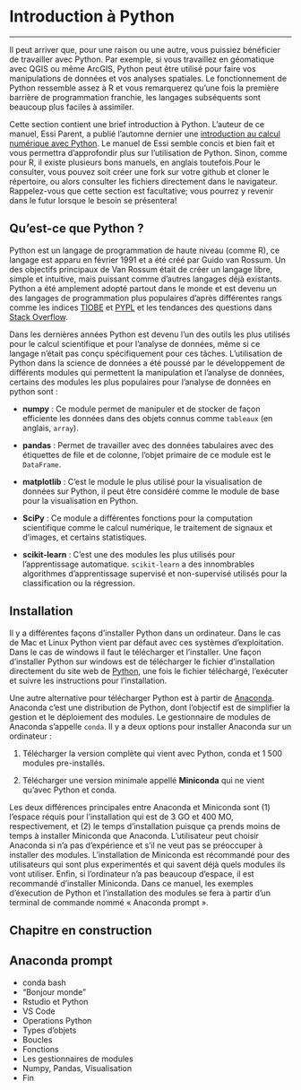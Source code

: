 # Introduction à Python {#sec-py}

---

Il peut arriver que, pour une raison ou une autre, vous puissiez bénéficier de travailler avec Python. Par exemple, si vous travaillez en géomatique avec QGIS ou même ArcGIS, Python peut être utilisé pour faire vos manipulations de données et vos analyses spatiales. Le fonctionnement de Python ressemble assez à R et vous remarquerez qu'une fois la première barrière de programmation franchie, les langages subséquents sont beaucoup plus faciles à assimiler.

Cette section contient une brief introduction à Python. L'auteur de ce manuel, Essi Parent, a publié l'automne dernier une [introduction au calcul numérique avec Python](https://github.com/essicolo/introduction-au-calcul-numerique-avec-python). Le manuel de Essi semble concis et bien fait et vous permettra d'approfondir plus sur l'utilisation de Python. Sinon, comme pour R, il existe plusieurs bons manuels, en anglais toutefois.Pour le consulter, vous pouvez soit créer une fork sur votre github et cloner le répertoire, ou alors consulter les fichiers directement dans le navigateur. Rappelez-vous que cette section est facultative; vous pourrez y revenir dans le futur lorsque le besoin se présentera!


## Qu'est-ce que Python ?

Python est un langage de programmation de haute niveau (comme R), ce langage est apparu en février 1991 et a été créé par Guido van Rossum. Un des objectifs principaux de Van Rossum était de créer un langage libre, simple et intuitive, mais puissant comme d'autres langages déjà existants. Python a été amplement adopté partout dans le monde et est devenu un des langages de programmation plus populaires d'après différentes rangs comme les indices [TIOBE](https://www.tiobe.com/tiobe-index/){.external target="_blank"} et [PYPL](https://pypl.github.io/PYPL.html){.external target="_blank"} et les tendances des questions dans [Stack Overflow](https://bit.ly/3HKnTa9){.external target="_blank"}.

Dans les dernières années Python est devenu l'un des outils les plus utilisés pour le calcul scientifique et pour l'analyse de données, même si ce langage n'était pas conçu spécifiquement pour ces tâches. L'utilisation de Python dans la science de données a été poussé par le développement de différents modules qui permettent la manipulation et l'analyse de données, certains des modules les plus populaires pour l'analyse de données en python sont :

- **numpy** : Ce module permet de manipuler et de stocker de façon efficiente les données dans des objets connus comme `tableaux` (en anglais, `array`).

- **pandas** : Permet de travailler avec des données tabulaires avec des étiquettes de file et de colonne, l'objet primaire de ce module est le `DataFrame`.

- **matplotlib** : C'est le module le plus utilisé pour la visualisation de données sur Python, il peut être considéré comme le module de base pour la visualisation en Python.

- **SciPy** : Ce module a différentes fonctions pour la computation scientifique comme le calcul numérique, le traitement de signaux et d'images, et certains statistiques.

- **scikit-learn** : C'est une des modules les plus utilisés pour l'apprentissage automatique. `scikit-learn` a des innombrables algorithmes d’apprentissage supervisé et non-supervisé utilisés pour la classification ou la régression.

## Installation

Il y a différentes façons d'installer Python dans un ordinateur. Dans le cas de Mac et Linux Python vient par défaut avec ces systèmes d'exploitation. Dans le cas de windows il faut le télécharger et l'installer. Une façon d'installer Python sur windows est de télécharger le fichier d'installation directement du site web de [Python](https://www.python.org/downloads/), une fois le fichier téléchargé, l'exécuter et suivre les instructions pour l'installation.

Une autre alternative pour télécharger Python est à partir de [Anaconda](https://www.anaconda.com/). Anaconda c'est une distribution de Python, dont l'objectif est de simplifier la gestion et le déploiement des modules. Le gestionnaire de modules de Anaconda s'appelle `conda`. Il y a deux options pour installer Anaconda sur un ordinateur :

1. Télécharger la version complète qui vient avec Python, conda et 1 500 modules pre-installés.

2. Télécharger une version minimale appellé **Miniconda** qui ne vient qu'avec Python et conda.

Les deux différences principales entre Anaconda et Miniconda sont (1) l'espace réquis pour l'installation qui est de 3 GO et 400 MO, respectivement, et (2) le temps d'installation puisque ça prends moins de temps à installer Miniconda que Anaconda. L'utilisateur peut choisir Anaconda si n'a pas d'expérience et s'il ne veut pas se préoccuper à installer des modules. L'installation de Miniconda est récommandé pour des utilisateurs qui sont plus experimentés et qui savent déjà quels modules ils vont utiliser. Enfin, si l'ordinateur n'a pas beaucoup d'espace, il est recommandé d'installer Miniconda. Dans ce manuel, les exemples d'éxecution de Python et l'installation des modules se fera à partir d'un terminal de commande nommé « Anaconda prompt ».

## Chapitre en construction

## Anaconda prompt

- conda bash
- "Bonjour monde"
- Rstudio et Python
- VS Code
- Operations Python
- Types d'objets
- Boucles
- Fonctions
- Les gestionnaires de modules
- Numpy, Pandas, Visualisation
- Fin

